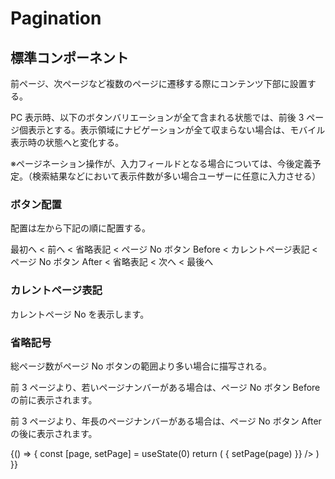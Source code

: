 

<Meta title='components/Pagination' component={Pagination} />


# Pagination

## 標準コンポーネント

前ページ、次ページなど複数のページに遷移する際にコンテンツ下部に設置する。

PC 表示時、以下のボタンバリエーションが全て含まれる状態では、前後 3 ページ個表示とする。表示領域にナビゲーションが全て収まらない場合は、モバイル表示時の状態へと変化する。

※ページネーション操作が、入力フィールドとなる場合については、今後定義予定。（検索結果などにおいて表示件数が多い場合ユーザーに任意に入力させる）

### ボタン配置

配置は左から下記の順に配置する。

最初へ < 前へ < 省略表記 < ページ No ボタン Before < カレントページ表記 < ページ No ボタン After < 省略表記 < 次へ < 最後へ

### カレントページ表記

カレントページ No を表示します。

### 省略記号

総ページ数がページ No ボタンの範囲より多い場合に描写される。

前 3 ページより、若いページナンバーがある場合は、ページ No ボタン Before の前に表示されます。

前 3 ページより、年長のページナンバーがある場合は、ページ No ボタン After の後に表示されます。

<Canvas isColumn>
  <Story name='Normal'>
    {() => {
      const [page, setPage] = useState(0)
      return (
        <Pagination
          count={10}
          page={page}
          onChange={(page) => {
            setPage(page)
          }}
        />
      )
    }}
  </Story>
</Canvas>

<ArgsTable of={Pagination} />
